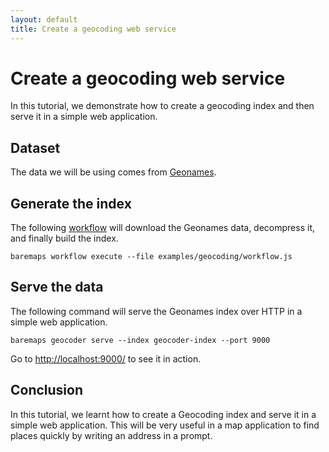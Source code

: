 ```yaml
---
layout: default
title: Create a geocoding web service
---
```


# Create a geocoding web service

In this tutorial, we demonstrate how to create a geocoding index and then serve it in a simple web application.

## Dataset

The data we will be using comes from [Geonames](https://www.geonames.org).

## Generate the index

The following [workflow](https://raw.githubusercontent.com/apache/incubator-baremaps/main/examples/geocoding/workflow.js) will download the Geonames data, decompress it, and finally build the index.

```
baremaps workflow execute --file examples/geocoding/workflow.js
```

## Serve the data

The following command will serve the Geonames index over HTTP in a simple web application.

```
baremaps geocoder serve --index geocoder-index --port 9000
```

Go to [http://localhost:9000/](http://localhost:9000/) to see it in action.

## Conclusion

In this tutorial, we learnt how to create a Geocoding index and serve it in a simple web application.
This will be very useful in a map application to find places quickly by writing an address in a prompt.
